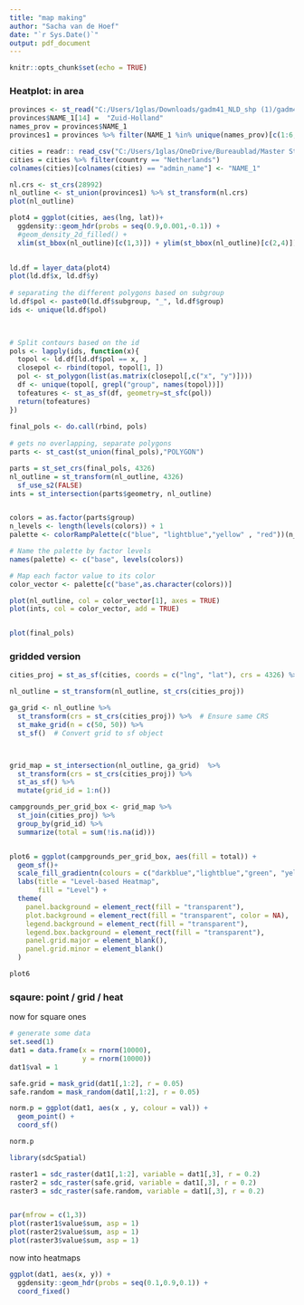 ---
title: "map making"
author: "Sacha van de Hoef"
date: "`r Sys.Date()`"
output: pdf_document
---

```{r setup, include=FALSE}
knitr::opts_chunk$set(echo = TRUE)
```

### Heatplot: in area
```{r}
provinces <- st_read("C:/Users/1glas/Downloads/gadm41_NLD_shp (1)/gadm41_NLD_2.shp")
provinces$NAME_1[14] =  "Zuid-Holland"
names_prov = provinces$NAME_1
provinces1 = provinces %>% filter(NAME_1 %in% unique(names_prov)[c(1:6,8:13)])

cities = readr:: read_csv("C:/Users/1glas/OneDrive/Bureaublad/Master Statistics and Datascience/Thesis/Programming/Thesis-SDC/worldcities.csv")
cities = cities %>% filter(country == "Netherlands")
colnames(cities)[colnames(cities) == "admin_name"] <- "NAME_1"

nl.crs <- st_crs(28992)
nl_outline <- st_union(provinces1) %>% st_transform(nl.crs)
plot(nl_outline)

plot4 = ggplot(cities, aes(lng, lat))+
  ggdensity::geom_hdr(probs = seq(0.9,0.001,-0.1)) +
  #geom_density_2d_filled() +
  xlim(st_bbox(nl_outline)[c(1,3)]) + ylim(st_bbox(nl_outline)[c(2,4)])
  

ld.df = layer_data(plot4)
plot(ld.df$x, ld.df$y)
  
# separating the different polygons based on subgroup
ld.df$pol <- paste0(ld.df$subgroup, "_", ld.df$group)
ids <- unique(ld.df$pol)


  
# Split contours based on the id
pols <- lapply(ids, function(x){
  topol <- ld.df[ld.df$pol == x, ]
  closepol <- rbind(topol, topol[1, ])
  pol <- st_polygon(list(as.matrix(closepol[,c("x", "y")])))
  df <- unique(topol[, grepl("group", names(topol))])
  tofeatures <- st_as_sf(df, geometry=st_sfc(pol))
  return(tofeatures)
})
  
final_pols <- do.call(rbind, pols)
  
# gets no overlapping, separate polygons
parts <- st_cast(st_union(final_pols),"POLYGON")

parts = st_set_crs(final_pols, 4326)
nl_outline = st_transform(nl_outline, 4326)
  sf_use_s2(FALSE)
ints = st_intersection(parts$geometry, nl_outline)


colors = as.factor(parts$group)
n_levels <- length(levels(colors)) + 1
palette <- colorRampPalette(c("blue", "lightblue","yellow" , "red"))(n_levels)

# Name the palette by factor levels
names(palette) <- c("base", levels(colors))

# Map each factor value to its color
color_vector <- palette[c("base",as.character(colors))]

plot(nl_outline, col = color_vector[1], axes = TRUE)
plot(ints, col = color_vector, add = TRUE)


plot(final_pols)
```

### gridded version
```{r}
cities_proj = st_as_sf(cities, coords = c("lng", "lat"), crs = 4326) %>% st_transform(nl.crs)

nl_outline = st_transform(nl_outline, st_crs(cities_proj))

ga_grid <- nl_outline %>% 
  st_transform(crs = st_crs(cities_proj)) %>%  # Ensure same CRS
  st_make_grid(n = c(50, 50)) %>%
  st_sf()  # Convert grid to sf object



grid_map = st_intersection(nl_outline, ga_grid)  %>% 
  st_transform(crs = st_crs(cities_proj)) %>% 
  st_as_sf() %>% 
  mutate(grid_id = 1:n())

campgrounds_per_grid_box <- grid_map %>% 
  st_join(cities_proj) %>% 
  group_by(grid_id) %>% 
  summarize(total = sum(!is.na(id)))


plot6 = ggplot(campgrounds_per_grid_box, aes(fill = total)) + 
  geom_sf()+
  scale_fill_gradientn(colours = c("darkblue","lightblue","green", "yellow", "red"))+
  labs(title = "Level-based Heatmap",
       fill = "Level") +
  theme(
    panel.background = element_rect(fill = "transparent"),
    plot.background = element_rect(fill = "transparent", color = NA),
    legend.background = element_rect(fill = "transparent"),
    legend.box.background = element_rect(fill = "transparent"),
    panel.grid.major = element_blank(),
    panel.grid.minor = element_blank()
  )

plot6
```

### sqaure: point / grid / heat
now for square ones
```{r}
# generate some data
set.seed(1)
dat1 = data.frame(x = rnorm(10000),
                  y = rnorm(10000))
dat1$val = 1

safe.grid = mask_grid(dat1[,1:2], r = 0.05)
safe.random = mask_random(dat1[,1:2], r = 0.05)

norm.p = ggplot(dat1, aes(x , y, colour = val)) +
  geom_point() + 
  coord_sf()

norm.p
```
```{r}
library(sdcSpatial)

raster1 = sdc_raster(dat1[,1:2], variable = dat1[,3], r = 0.2)
raster2 = sdc_raster(safe.grid, variable = dat1[,3], r = 0.2)
raster3 = sdc_raster(safe.random, variable = dat1[,3], r = 0.2)


par(mfrow = c(1,3))
plot(raster1$value$sum, asp = 1)
plot(raster2$value$sum, asp = 1)
plot(raster3$value$sum, asp = 1)

```
now into heatmaps
```{r}
ggplot(dat1, aes(x, y)) +
  ggdensity::geom_hdr(probs = seq(0.1,0.9,0.1)) +
  coord_fixed()



```
































